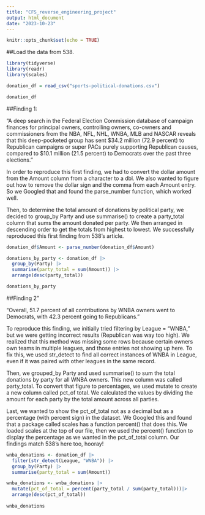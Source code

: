 ```yaml
---
title: "CFS_reverse_engineering_project"
output: html_document
date: "2023-10-23"
---
```


```r
knitr::opts_chunk$set(echo = TRUE)
```

##Load the data from 538. 

```r
library(tidyverse)
library(readr)
library(scales)

donation_df = read_csv("sports-political-donations.csv")

donation_df

```
##Finding 1: 

“A deep search in the Federal Election Commission database of campaign finances for principal owners, controlling owners, co-owners and commissioners from the NBA, NFL, NHL, WNBA, MLB and NASCAR reveals that this deep-pocketed group has sent $34.2 million (72.9 percent) to Republican campaigns or super PACs purely supporting Republican causes, compared to $10.1 million (21.5 percent) to Democrats over the past three elections.”

In order to reproduce this first finding, we had to convert the dollar amount from the Amount column from a character to a dbl. We also wanted to figure out how to remove the dollar sign and the comma from each Amount entry. So we Googled that and found the parse_number function, which worked well. 

Then, to determine the total amount of donations by political party, we decided to group_by Party and use summarise() to create a party_total column that sums the amount donated per party. We then arranged in descending order to get the totals from highest to lowest. We successfully reproduced this first finding from 538's article. 

```r

donation_df$Amount <- parse_number(donation_df$Amount)

donations_by_party <- donation_df |>
  group_by(Party) |>
  summarise(party_total = sum(Amount)) |>
  arrange(desc(party_total))

donations_by_party

```

##Finding 2"

“Overall, 51.7 percent of all contributions by WNBA owners went to Democrats, with 42.3 percent going to Republicans.”

To reproduce this finding, we initially tried filtering by League = "WNBA," but we were getting incorrect results (Republican was way too high). We realized that this method was missing some rows because certain owners own teams in multiple leagues, and those entries not showing up here. To fix this, we used str_detect to find all correct instances of WNBA in League, even if it was paired with other leagues in the same record. 

Then, we grouped_by Party and used summarise() to sum the total donations by party for all WNBA owners. This new column was called party_total. To convert that figure to percentages, we used mutate to create a new column called pct_of total. We calculated the values by dividing the amount for each party by the total amount across all parties. 

Last, we wanted to show the pct_of_total not as a decimal but as a percentage (with percent sign) in the dataset. We Googled this and found that a package called scales has a function percent() that does this. We loaded scales at the top of our file, then we used the percent() function to display the percentage as we wanted in the pct_of_total column. Our findings match 538's here too, hooray! 

```r

wnba_donations <- donation_df |> 
  filter(str_detect(League, "WNBA")) |> 
  group_by(Party) |> 
  summarise(party_total = sum(Amount)) 

wnba_donations <- wnba_donations |> 
  mutate(pct_of_total = percent(party_total / sum(party_total)))|> 
  arrange(desc(pct_of_total))
  
wnba_donations

```